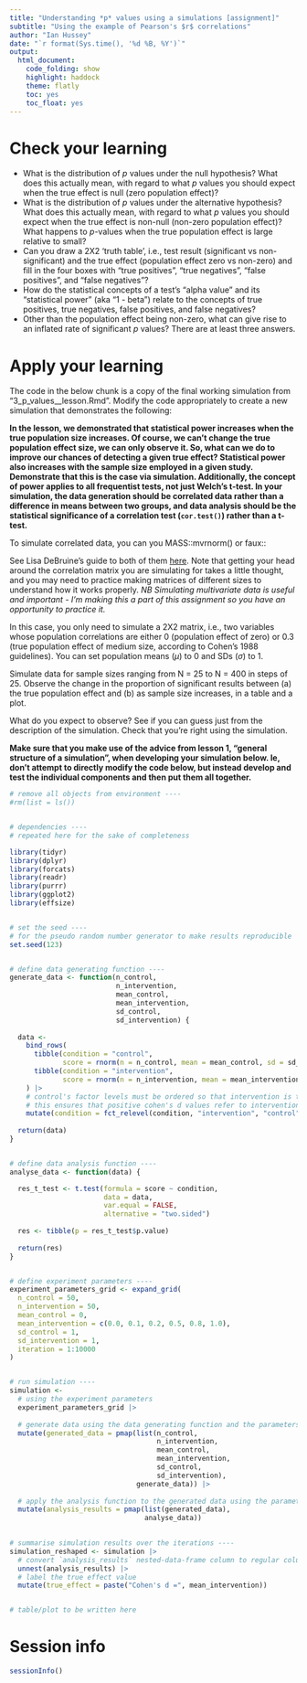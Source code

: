```yaml
---
title: "Understanding *p* values using a simulations [assignment]"
subtitle: "Using the example of Pearson's $r$ correlations"
author: "Ian Hussey"
date: "`r format(Sys.time(), '%d %B, %Y')`"
output:
  html_document:
    code_folding: show
    highlight: haddock
    theme: flatly
    toc: yes
    toc_float: yes
---
```


# Check your learning

- What is the distribution of *p* values under the null hypothesis? What does this actually mean, with regard to what *p* values you should expect when the true effect is null (zero population effect)?
- What is the distribution of *p* values under the alternative hypothesis? What does this actually mean, with regard to what *p* values you should expect when the true effect is non-null (non-zero population effect)? What happens to *p*-values when the true population effect is large relative to small? 
- Can you draw a 2X2 'truth table', i.e., test result (significant vs non-significant) and the true effect (population effect zero vs non-zero) and fill in the four boxes with "true positives", "true negatives", "false positives", and "false negatives"?
- How do the statistical concepts of a test's "alpha value" and its "statistical power" (aka "1 - beta") relate to the concepts of true positives, true negatives, false positives, and false negatives? 
- Other than the population effect being non-zero, what can give rise to an inflated rate of significant *p* values? There are at least three answers.

# Apply your learning

The code in the below chunk is a copy of the final working simulation from "3_p_values__lesson.Rmd". Modify the code appropriately to create a new simulation that demonstrates the following: 

**In the lesson, we demonstrated that statistical power increases when the true population size increases. Of course, we can't change the true population effect size, we can only observe it. So, what can we do to improve our chances of detecting a given true effect? Statistical power also increases with the sample size employed in a given study. Demonstrate that this is the case via simulation. Additionally, the concept of power applies to all frequentist tests, not just Welch's t-test. In your simulation, the data generation should be correlated data rather than a difference in means between two groups, and data analysis should be the statistical significance of a correlation test (`cor.test()`) rather than a t-test.**

To simulate correlated data, you can you MASS::mvrnorm() or faux::

See Lisa DeBruine's guide to both of them [here](https://debruine.github.io/data-sim-workshops/articles/faux.html#multivariate-normal). Note that getting your head around the correlation matrix you are simulating for takes a little thought, and you may need to practice making matrices of different sizes to understand how it works properly. *NB Simulating multivariate data is useful and important - I'm making this a part of this assignment so you have an opportunity to practice it.*

In this case, you only need to simulate a 2X2 matrix, i.e., two variables whose population correlations are either 0 (population effect of zero) or 0.3 (true population effect of medium size, according to Cohen's 1988 guidelines). You can set population means ($\mu$) to 0 and SDs ($\sigma$) to 1.

Simulate data for sample sizes ranging from N = 25 to N = 400 in steps of 25. Observe the change in the proportion of significant results between (a) the true population effect and (b) as sample size increases, in a table and a plot.

What do you expect to observe? See if you can guess just from the description of the simulation. Check that you're right using the simulation. 

**Make sure that you make use of the advice from lesson 1, "general structure of a simulation", when developing your simulation below. Ie, don't attempt to directly modify the code below, but instead develop and test the individual components and then put them all together.**

```r

# remove all objects from environment ----
#rm(list = ls())


# dependencies ----
# repeated here for the sake of completeness 

library(tidyr)
library(dplyr)
library(forcats)
library(readr)
library(purrr) 
library(ggplot2)
library(effsize)


# set the seed ----
# for the pseudo random number generator to make results reproducible
set.seed(123)


# define data generating function ----
generate_data <- function(n_control,
                          n_intervention,
                          mean_control,
                          mean_intervention,
                          sd_control,
                          sd_intervention) {
  
  data <- 
    bind_rows(
      tibble(condition = "control",
             score = rnorm(n = n_control, mean = mean_control, sd = sd_control)),
      tibble(condition = "intervention",
             score = rnorm(n = n_intervention, mean = mean_intervention, sd = sd_intervention))
    ) |>
    # control's factor levels must be ordered so that intervention is the first level and control is the second
    # this ensures that positive cohen's d values refer to intervention > control and not the other way around.
    mutate(condition = fct_relevel(condition, "intervention", "control"))
  
  return(data)
}


# define data analysis function ----
analyse_data <- function(data) {

  res_t_test <- t.test(formula = score ~ condition, 
                       data = data,
                       var.equal = FALSE,
                       alternative = "two.sided")
  
  res <- tibble(p = res_t_test$p.value)
  
  return(res)
}


# define experiment parameters ----
experiment_parameters_grid <- expand_grid(
  n_control = 50,
  n_intervention = 50,
  mean_control = 0,
  mean_intervention = c(0.0, 0.1, 0.2, 0.5, 0.8, 1.0), 
  sd_control = 1,
  sd_intervention = 1,
  iteration = 1:10000 
)


# run simulation ----
simulation <- 
  # using the experiment parameters
  experiment_parameters_grid |>
  
  # generate data using the data generating function and the parameters relevant to data generation
  mutate(generated_data = pmap(list(n_control,
                                    n_intervention,
                                    mean_control,
                                    mean_intervention,
                                    sd_control,
                                    sd_intervention),
                               generate_data)) |>
  
  # apply the analysis function to the generated data using the parameters relevant to analysis
  mutate(analysis_results = pmap(list(generated_data),
                                 analyse_data))
  

# summarise simulation results over the iterations ----
simulation_reshaped <- simulation |>
  # convert `analysis_results` nested-data-frame column to regular columns in the df. in this case, the p value.
  unnest(analysis_results) |>
  # label the true effect value
  mutate(true_effect = paste("Cohen's d =", mean_intervention))


# table/plot to be written here

```

# Session info

```r

sessionInfo()

```


